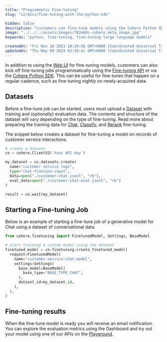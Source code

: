 ```yaml
---
title: "Programmatic Fine-tuning"
slug: "v2/docs/fine-tuning-with-the-python-sdk"

hidden: false
description: "Customers can fine-tune models using the Cohere Python SDK programmatically, uploading datasets with training and evaluation data before starting a fine-tuning job, and monitoring the results through email notifications and the Dashboard Web UI."
image: "../../../assets/images/782e60c-cohere_meta_image.jpg"  
keywords: "python, fine-tuning, fine-tuning large language models"

createdAt: "Fri Nov 10 2023 18:29:56 GMT+0000 (Coordinated Universal Time)"
updatedAt: "Thu May 09 2024 02:54:41 GMT+0000 (Coordinated Universal Time)"
---
```

In addition to using the [Web UI](/v2/docs/fine-tuning-with-the-web-ui) for fine-tuning models, customers can also kick off fine-tuning jobs programmatically using the [Fine-tuning API](/reference/listfinetunedmodels) or via the [Cohere Python SDK](https://pypi.org/project/cohere/). This can be useful for fine-tunes that happen on a regular cadence, such as fine-tuning nightly on newly-acquired data.

## Datasets

Before a fine-tune job can be started, users must upload a [Dataset](/v2/docs/datasets) with training and (optionally) evaluation data. The contents and structure of the dataset will vary depending on the type of fine-tuning. Read more about preparing the training data for [Chat](/v2/docs/chat-preparing-the-data), [Classify](/v2/docs/classify-preparing-the-data), and [Rerank](/v2/docs/rerank-preparing-the-data) fine-tuning.

The snippet below creates a dataset for fine-tuning a model on records of customer service interactions.

```python PYTHON
# create a dataset
co = cohere.ClientV2('Your API key')

my_dataset = co.datasets.create(
  name="customer service logs",
  type="chat-finetune-input",
  data=open("./customer-chat.jsonl", "rb"),
  eval_data=open("./customer-chat-eval.jsonl", "rb")
)

result = co.wait(my_dataset)
```

## Starting a Fine-tuning Job

Below is an example of starting a fine-tune job of a generative model for Chat using a dataset of conversational data.

```python PYTHON
from cohere.finetuning import FinetunedModel, Settings, BaseModel

# start training a custom model using the dataset
finetuned_model = co.finetuning.create_finetuned_model(
  request=FinetunedModel(
    name="customer-service-chat-model",
    settings=Settings(
      base_model=BaseModel(
        base_type="BASE_TYPE_CHAT",
      ),
      dataset_id=my_dataset.id,
    ),
  ),
)
```

## Fine-tuning results

When the fine-tune model is ready you will receive an email notification. You can explore the evaluation metrics using the Dashboard and try out your model using one of our APIs on the [Playground](https://dashboard.cohere.com/playground/).

